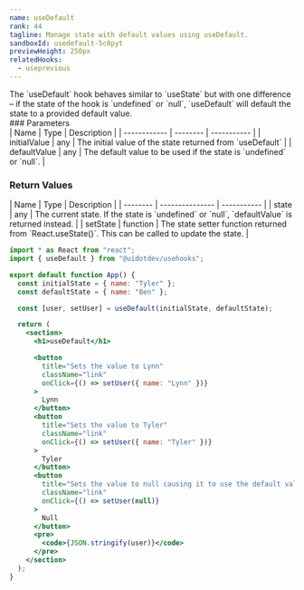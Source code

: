 ```yaml
---
name: useDefault
rank: 44
tagline: Manage state with default values using useDefault.
sandboxId: usedefault-5c0pyt
previewHeight: 250px
relatedHooks:
  - useprevious
---
```



<HookDescription name={frontmatter.name}>
  The `useDefault` hook behaves similar to `useState` but with one difference – if the state of the hook is `undefined` or `null`, `useDefault` will default the state to a provided default value.
</HookDescription>

<div class="reference">
  ### Parameters

  <div class="table-container">
  | Name         | Type     | Description |
  | ------------ | -------- | ----------- |
  | initialValue | any      | The initial value of the state returned from `useDefault` |
  | defaultValue | any      | The default value to be used if the state is `undefined` or `null`. |
  </div>

  ### Return Values

  <div class="table-container">
  | Name     | Type            | Description |
  | -------- | --------------- | ----------- |
  | state    | any             | The current state. If the state is `undefined` or `null`, `defaultValue` is returned instead. |
  | setState | function        | The state setter function returned from `React.useState()`. This can be called to update the state. |
  </div>
</div>

<CodePreview
  sandboxId={frontmatter.sandboxId}
  previewHeight={frontmatter.previewHeight}
/>

<StaticCodeContainer>

```jsx
import * as React from "react";
import { useDefault } from "@uidotdev/usehooks";

export default function App() {
  const initialState = { name: "Tyler" };
  const defaultState = { name: "Ben" };

  const [user, setUser] = useDefault(initialState, defaultState);

  return (
    <section>
      <h1>useDefault</h1>

      <button
        title="Sets the value to Lynn"
        className="link"
        onClick={() => setUser({ name: "Lynn" })}
      >
        Lynn
      </button>
      <button
        title="Sets the value to Tyler"
        className="link"
        onClick={() => setUser({ name: "Tyler" })}
      >
        Tyler
      </button>
      <button
        title="Sets the value to null causing it to use the default value"
        className="link"
        onClick={() => setUser(null)}
      >
        Null
      </button>
      <pre>
        <code>{JSON.stringify(user)}</code>
      </pre>
    </section>
  );
}

```

</StaticCodeContainer>
